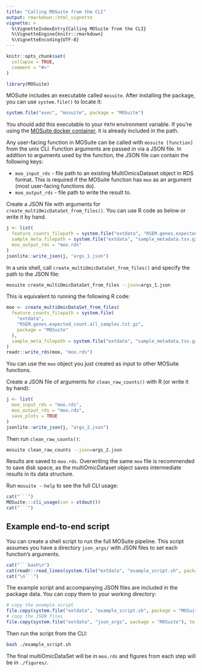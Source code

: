 ```yaml
---
title: "Calling MOSuite from the CLI"
output: rmarkdown::html_vignette
vignette: >
  %\VignetteIndexEntry{Calling MOSuite from the CLI}
  %\VignetteEngine{knitr::rmarkdown}
  %\VignetteEncoding{UTF-8}
---
```


```r
knitr::opts_chunk$set(
  collapse = TRUE,
  comment = "#>"
)
```
```r
library(MOSuite)
```

MOSuite includes an executable called `mosuite`.
After installing the package, you can use `system.file()` to locate it:

```r
system.file("exec", "mosuite", package = "MOSuite")
```

You should add this executable to your `PATH` environment variable.
If you're using the [MOSuite docker container](https://hub.docker.com/r/nciccbr/mosuite),
it is already included in the path.

Any user-facing function in MOSuite can be called with `mosuite [function]` from the unix CLI.
Function arguments are passed in via a JSON file.
In addition to arguments used by the function,
the JSON file can contain the following keys:

  - `moo_input_rds` - file path to an existing MultiOmicsDataset object in RDS format. This is required if the MOSuite function has `moo` as an argument (most user-facing functions do).
  - `moo_output_rds` - file path to write the result to.

Create a JSON file with arguments for `create_multiOmicDataSet_from_files()`.
You can use R code as below or write it by hand.

```r
j <- list(
  feature_counts_filepath = system.file("extdata", "RSEM.genes.expected_count.all_samples.txt.gz", package = "MOSuite"),
  sample_meta_filepath = system.file("extdata", "sample_metadata.tsv.gz", package = "MOSuite"),
  moo_output_rds = "moo.rds"
)
jsonlite::write_json(j, "args_1.json")
```

In a unix shell, call `create_multiOmicDataSet_from_files()` and specify the path to the JSON file:

```bash
mosuite create_multiOmicDataSet_from_files --json=args_1.json
```

This is equivalent to running the following R code:

```r
moo <- create_multiOmicDataSet_from_files(
  feature_counts_filepath = system.file(
    "extdata",
    "RSEM.genes.expected_count.all_samples.txt.gz",
    package = "MOSuite"
  ),
  sample_meta_filepath = system.file("extdata", "sample_metadata.tsv.gz", package = "MOSuite")
)
readr::write_rds(moo, "moo.rds")
```

You can use the `moo` object you just created as input to other MOSuite functions.

Create a JSON file of arguments for `clean_raw_counts()` with R (or write it by hand):

```r
j <- list(
  moo_input_rds = "moo.rds",
  moo_output_rds = "moo.rds",
  save_plots = TRUE
)
jsonlite::write_json(j, "args_2.json")
```

Then run `clean_raw_counts()`:

```bash
mosuite clean_raw_counts --json=args_2.json
```

Results are saved to `moo.rds`.
Overwriting the same `moo` file is recommended to save disk space, as the
multiOmicDataset object saves intermediate results in its data structure.

Run `mosuite --help` to see the full CLI usage:

```r
cat("```")
MOSuite:::cli_usage(con = stdout())
cat("```")
```

## Example end-to-end script

You can create a shell script to run the full MOSuite pipeline.
This script assumes you have a directory `json_args/` with JSON files to set
each function's arguments.

```r
cat("```bash\n")
cat(readr::read_lines(system.file("extdata", "example_script.sh", package = "MOSuite")), sep = "\n")
cat("\n```")
```

The example script and accompanying JSON files are included in the package data.
You can copy them to your working directory:

```r
# copy the example script
file.copy(system.file("extdata", "example_script.sh", package = "MOSuite"), to = "./")
# copy the JSON files
file.copy(system.file("extdata", "json_args", package = "MOSuite"), to = "./", recursive = TRUE)
```

Then run the script from the CLI:

```bash
bash ./example_script.sh
```

The final multiOmicDataSet will be in `moo.rds` and figures from each step will
be in `./figures/`.
